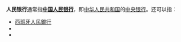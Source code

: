'''人民银行'''通常指'''[[中国人民银行|中国人民银行]]'''，即[[中华人民共和国|中华人民共和国]]的[[中央银行|中央银行]]。还可以指：

* [[西班牙人民銀行|西班牙人民銀行]]
* {{tsl|de|Frankfurter Volksbank|法兰克福人民银行}}
* {{tsl|en|Bank Rakyat Indonesia|印度尼西亚人民银行}}

{{disambig|cat=四字组织机构消歧义}}